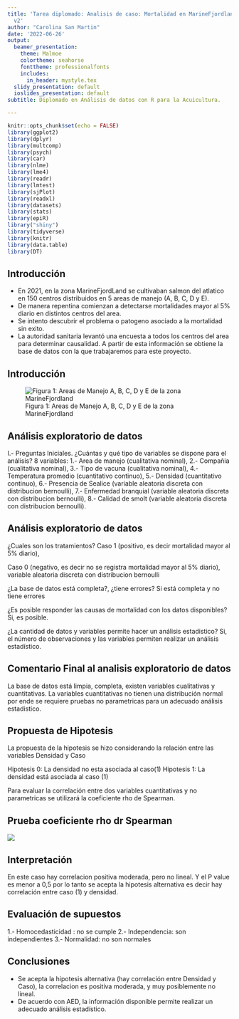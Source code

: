 ```yaml
---
title: 'Tarea diplomado: Analisis de caso: Mortalidad en MarineFjordland en 2021 "
  v2'
author: "Carolina San Martin"
date: '2022-06-26'
output:
  beamer_presentation:
    theme: Malmoe
    colortheme: seahorse
    fonttheme: professionalfonts
    includes:
      in_header: mystyle.tex
  slidy_presentation: default
  ioslides_presentation: default
subtitle: Diplomado en Análisis de datos con R para la Acuicultura.

---
```


```r
knitr::opts_chunk$set(echo = FALSE)
library(ggplot2)
library(dplyr)
library(multcomp)
library(psych)
library(car)
library(nlme)
library(lme4)
library(readr)
library(lmtest)
library(sjPlot)
library(readxl)
library(datasets)
library(stats)
library(epiR)
library("shiny")
library(tidyverse)
library(knitr)
library(data.table)
library(DT)

```

## Introducción
- En 2021, en la zona MarineFjordLand se cultivaban salmon del atlatico en 150 centros distribuidos en 5 areas de manejo (A, B, C, D y E).
- De manera repentina comienzan a detectarse mortalidades mayor al 5% diario en distintos centros del area.
- Se intento descubrir el problema o patogeno asociado a la mortalidad sin exito.
- La autoridad sanitaria levantó una encuesta a todos los centros del area para determinar causalidad. A partir de esta información se obtiene la base de datos con la que trabajaremos para este proyecto.

## Introducción
![Figura 1: Areas de Manejo A, B, C, D y E de la zona MarineFjordland](MarineFjord.jpg)


## Análisis exploratorio de datos
I.- Preguntas Iniciales.
¿Cuántas y qué tipo de variables se dispone para el análisis?
8 variables:
1.- Area de manejo (cualitativa nominal), 
2.- Compañia (cualitativa nominal),
3.- Tipo de vacuna (cualitativa nominal),
4.- Temperatura promedio (cuantitativo continuo), 
5.- Densidad (cuantitativo continuo),
6.- Presencia de Sealice (variable aleatoria discreta con distribucion bernoulli),
7.- Enfermedad branquial (variable aleatoria discreta con distribucion bernoulli),
8.- Calidad de smolt (variable aleatoria discreta con distribucion bernoulli).


## Análisis exploratorio de datos
¿Cuales son los tratamientos?
Caso 1 (positivo, es decir mortalidad mayor al 5% diario),

Caso 0 (negativo, es decir no se registra mortalidad mayor al 5% diario), variable aleatoria discreta con distribucion bernoulli

¿La base de datos está completa?, ¿tiene errores?
Si está completa y no tiene errores

¿Es posible responder las causas de mortalidad con los datos disponibles?
Si, es posible.

¿La cantidad de datos y variables permite hacer un análisis estadistico?
Si, el número de observaciones y las variables permiten realizar un análisis estadístico.

## Comentario Final al analisis exploratorio de datos
La base de datos está limpia, completa, existen variables cualitativas y cuantitativas.
La variables cuantitativas no tienen una distribución normal por ende se requiere pruebas no parametricas para un adecuado análisis estadistico.

## Propuesta de Hipotesis
La propuesta de la hipotesis se hizo considerando la relación entre las variables Densidad y Caso

Hipotesis 0: La densidad no esta asociada al caso(1)
Hipotesis 1: La densidad está asociada al caso (1)

Para evaluar la correlación entre dos variables cuantitativas y no parametricas se utilizará la coeficiente rho de Spearman.

## Prueba coeficiente rho dr Spearman

![](Spearman.jpg)

## Interpretación 

En este caso hay correlacion positiva moderada, pero no lineal. 
Y el P value es menor a 0,5 por lo tanto se acepta la hipotesis alternativa es decir hay correlación entre caso (1) y densidad.

## Evaluación de supuestos
1.- Homocedasticidad : no se cumple
2.- Independencia: son independientes
3.- Normalidad: no son normales

## Conclusiones
- Se acepta la hipotesis alternativa (hay correlación entre Densidad y Caso), la correlacion es positiva moderada, y muy posiblemente no lineal.
- De acuerdo con AED, la información disponible permite realizar un adecuado análisis estadístico.